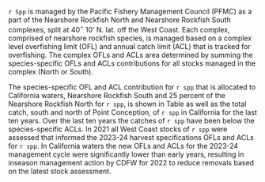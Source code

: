 
`r Spp` is managed by the Pacific Fishery Management Council (PFMC) as a part of the Nearshore Rockfish North and Nearshore Rockfish South complexes, split at 40$^\circ$ 10' N. lat. off the West Coast. Each complex, comprised of nearshore rockfish species, is managed based on a complex level overfishing limit (OFL) and annual catch limit (ACL) that is tracked for overfishing. The complex OFLs and ACLs area  determined by summing the species-specific OFLs and ACLs contributions for all stocks managed in the complex (North or South).  

The species-specific OFL and ACL contribution for `r spp` that is allocated to California waters, Nearshore Rockfish South and 25 percent of the Nearshore Rockfish North for `r spp`, is shown in Table \ref{tab:ca-management} as well as the total catch, south and north of Point Conception, of `r spp` in California for the last ten years.  Over the last ten years the catches of `r spp` have been below the species-specific ACLs. In 2021 all West Coast stocks of `r spp` were assessed that informed the 2023-24 harvest specifications OFLs and ACLs for `r spp`. In California waters the new OFLs and ACLs for the 2023-24 management cycle were significantly lower than early years, resulting in inseason management action by CDFW for 2022 to reduce removals based on the latest stock assessment.     

